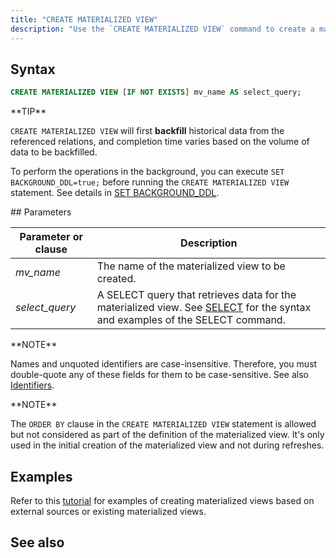 ```yaml
---
title: "CREATE MATERIALIZED VIEW"
description: "Use the `CREATE MATERIALIZED VIEW` command to create a materialized view. A materialized view can be created based on sources, tables, materialized views, or indexes."
---
```


## Syntax

```sql
CREATE MATERIALIZED VIEW [IF NOT EXISTS] mv_name AS select_query;
```

<Tip>
**TIP**

`CREATE MATERIALIZED VIEW` will first **backfill** historical data from the referenced relations, and completion time varies based on the volume of data to be backfilled.

To perform the operations in the background, you can execute `SET BACKGROUND_DDL=true;` before running the `CREATE MATERIALIZED VIEW` statement. See details in [SET BACKGROUND\_DDL](/docs/current/sql-set-background-ddl/).

</Tip>
## Parameters

| Parameter or clause | Description                                                                                                                                              |
| ------------------- | -------------------------------------------------------------------------------------------------------------------------------------------------------- |
| _mv\_name_          | The name of the materialized view to be created.                                                                                                         |
| _select\_query_     | A SELECT query that retrieves data for the materialized view. See [SELECT](/docs/current/sql-select/) for the syntax and examples of the SELECT command. |

<Info>
**NOTE**

Names and unquoted identifiers are case-insensitive. Therefore, you must double-quote any of these fields for them to be case-sensitive. See also [Identifiers](/docs/current/sql-identifiers/).
</Info>

<Info>
**NOTE**

The `ORDER BY` clause in the `CREATE MATERIALIZED VIEW` statement is allowed but not considered as part of the definition of the materialized view. It's only used in the initial creation of the materialized view and not during refreshes.
</Info>

## Examples

Refer to this [tutorial](/docs/current/server-performance-anomaly-detection/) for examples of creating materialized views based on external sources or existing materialized views.

## See also

<CardGroup>
  <Card
    title="Overview of data processing"
    icon="database"
    href="/docs/current/transform-overview/"
    horizontal
  />
</CardGroup>
